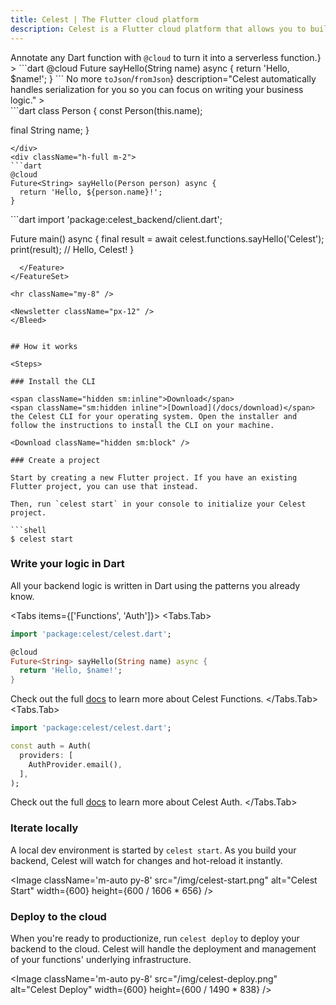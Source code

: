 ```yaml
---
title: Celest | The Flutter cloud platform
description: Celest is a Flutter cloud platform that allows you to build, deploy, and manage backends for your Flutter app with ease.
---
```




<Hero />

<Bleed>
<FeatureSet>
  <Feature 
    title="Write your backend logic in Dart"
    description={<>Annotate any Dart function with <code>@cloud</code> to turn it into a serverless function.</>}
  >
```dart
@cloud
Future<String> sayHello(String name) async {
  return 'Hello, $name!';
}
```
  </Feature>
  <Feature 
    title={<>No more <code>toJson</code>/<code>fromJson</code></>}
    description="Celest automatically handles serialization for you so you can focus on writing your business logic."
  >
  <div className="flex flex-row justify-center items-center flex-wrap">

<div className="h-full m-2">
```dart
class Person {
  const Person(this.name);

  final String name;
}
```
</div>
<div className="h-full m-2">
```dart
@cloud
Future<String> sayHello(Person person) async {
  return 'Hello, ${person.name}!';
}
```
</div>
</div>
  </Feature>
  <Feature 
    title="Automatic Dart client"
    description="A Dart client is automatically generated for you to call your functions from your Dart or Flutter app."
  >
```dart
import 'package:celest_backend/client.dart';

Future<void> main() async {
  final result = 
    await celest.functions.sayHello('Celest');
  print(result); // Hello, Celest!
}
```
  </Feature>
</FeatureSet>

<hr className="my-8" />

<Newsletter className="px-12" />
</Bleed>


## How it works

<Steps>

### Install the CLI

<span className="hidden sm:inline">Download</span>
<span className="sm:hidden inline">[Download](/docs/download)</span> 
the Celest CLI for your operating system. Open the installer and follow the instructions to install the CLI on your machine.

<Download className="hidden sm:block" />

### Create a project

Start by creating a new Flutter project. If you have an existing Flutter project, you can use that instead. 

Then, run `celest start` in your console to initialize your Celest project.

```shell
$ celest start
```

### Write your logic in Dart

All your backend logic is written in Dart using the patterns you already know.

<Tabs items={['Functions', 'Auth']}>
  <Tabs.Tab>
```dart copy filename="celest/functions/greeting.dart"
import 'package:celest/celest.dart';

@cloud
Future<String> sayHello(String name) async {
  return 'Hello, $name!';
}
```

  Check out the full [docs](/docs/functions) to learn more about Celest Functions.
  </Tabs.Tab>
  <Tabs.Tab>
```dart copy filename="celest/auth/auth.dart"
import 'package:celest/celest.dart';

const auth = Auth(
  providers: [
    AuthProvider.email(),
  ],
);
```

  Check out the full [docs](/docs/auth) to learn more about Celest Auth.
  </Tabs.Tab>
</Tabs>

### Iterate locally

A local dev environment is started by `celest start`. As you build your backend, Celest will watch for changes and hot-reload it instantly.

<Image className='m-auto py-8' src="/img/celest-start.png" alt="Celest Start" width={600} height={600 / 1606 * 656} />

### Deploy to the cloud

When you're ready to productionize, run `celest deploy` to deploy your backend to the cloud. Celest will handle the deployment and management of your functions' underlying infrastructure.

<Image className='m-auto py-8' src="/img/celest-deploy.png" alt="Celest Deploy" width={600} height={600 / 1490 * 838} />

</Steps>
